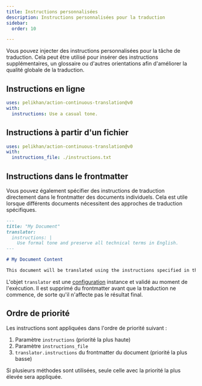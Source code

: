 ```yaml
---
title: Instructions personnalisées
description: Instructions personnalisées pour la traduction
sidebar:
  order: 10

---
```


Vous pouvez injecter des instructions personnalisées pour la tâche de traduction. Cela peut être utilisé pour insérer des instructions supplémentaires, un glossaire ou d'autres orientations afin d'améliorer la qualité globale de la traduction.

## Instructions en ligne

```yaml title=".github/workflows/ct.yml" "instructions: Use a casual tone."
uses: pelikhan/action-continuous-translation@v0
with:
  instructions: Use a casual tone.
```

## Instructions à partir d'un fichier

```yaml title=".github/workflows/ct.yml" "instructions_file: ./instructions.txt"
uses: pelikhan/action-continuous-translation@v0
with:
  instructions_file: ./instructions.txt
```

## Instructions dans le frontmatter

Vous pouvez également spécifier des instructions de traduction directement dans le frontmatter des documents individuels. Cela est utile lorsque différents documents nécessitent des approches de traduction spécifiques.

```markdown title="example.md"
---
title: "My Document"
translator:
  instructions: |
    Use formal tone and preserve all technical terms in English.
---

# My Document Content

This document will be translated using the instructions specified in the frontmatter.
```

L'objet `translator` est une [configuration](../../reference/configuration/) instance et validé au moment de l'exécution. Il est supprimé du frontmatter avant que la traduction ne commence, de sorte qu'il n'affecte pas le résultat final.

## Ordre de priorité

Les instructions sont appliquées dans l'ordre de priorité suivant :

1. Paramètre `instructions` (priorité la plus haute)
2. Paramètre `instructions_file`
3. `translator.instructions` du frontmatter du document (priorité la plus basse)

Si plusieurs méthodes sont utilisées, seule celle avec la priorité la plus élevée sera appliquée.
